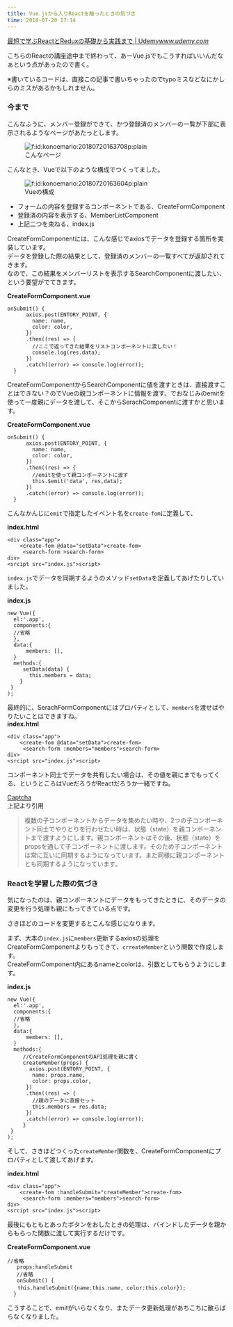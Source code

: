 ```yaml
---
title: Vue.jsから入りReactを触ったときの気づき
time: 2018-07-20 17:14
---
```


[最短で学ぶReactとReduxの基礎から実践まで | Udemy](https://www.udemy.com/react-redux-from-beginning/)<cite class="hatena-citation"><a href="https://www.udemy.com/react-redux-from-beginning/">www.udemy.com</a></cite>

こちらのReactの講座途中まで終わって、あーVue.jsでもこうすればいいんだなぁという点があったので書く。 　

※書いているコードは、直接この記事で書いちゃったのでtypoミスなどなにかしらのミスがあるかもしれません。

### 今まで

こんなふうに、メンバー登録ができて、かつ登録済のメンバーの一覧が下部に表示されるようなページがあたっとします。

<figure class="figure-image figure-image-fotolife" title="こんなページ"><span itemscope itemtype="http://schema.org/Photograph"><img src="https://cdn-ak.f.st-hatena.com/images/fotolife/k/konoemario/20180720/20180720163708.png" alt="f:id:konoemario:20180720163708p:plain" title="f:id:konoemario:20180720163708p:plain" class="hatena-fotolife" itemprop="image"></span><figcaption>こんなページ</figcaption></figure>

こんなとき、Vueで以下のような構成でつくってました。

<figure class="figure-image figure-image-fotolife" title="Vueの構成"><span itemscope itemtype="http://schema.org/Photograph"><img src="https://cdn-ak.f.st-hatena.com/images/fotolife/k/konoemario/20180720/20180720163604.png" alt="f:id:konoemario:20180720163604p:plain" title="f:id:konoemario:20180720163604p:plain" class="hatena-fotolife" itemprop="image"></span><figcaption>Vueの構成</figcaption></figure>

- フォームの内容を登録するコンポーネントである、CreateFormComponent
- 登録済の内容を表示する、MemberListComponent
- 上記二つを束ねる、index.js

CreateFormComponentには、こんな感じでaxiosでデータを登録する箇所を実装しています。  
データを登録した際の結果として、登録済のメンバーの一覧すべてが返却されてきます。  
なので、この結果をメンバーリストを表示するSearchComponentに渡したい、という要望がでてきます。

**CreateFormComponent.vue**

```
onSubmit() {
      axios.post(ENTORY_POINT, {
        name: name,
        color: color,
      })
      .then((res) => {
        //ここで返ってきた結果をリストコンポーネントに渡したい！
        console.log(res.data);
      })
      .catch((error) => console.log(error));
  }
```

CreateFormComponentからSearchComponentに値を渡すときは、直接渡すことはできない？のでVueの親コンポーネントに情報を渡す、でおなじみのemitを使って一度親にデータを渡して、そこからSerachComponentに渡すかと思います。

**CreateFormComponent.vue**

```
onSubmit() {
      axios.post(ENTORY_POINT, {
        name: name,
        color: color,
      })
      .then((res) => {
        //emitを使って親コンポーネントに渡す
        this.$emit('data', res,data);
      })
      .catch((error) => console.log(error));
  }
```

こんなかんじに`emit`で指定したイベント名を`create-fom`に定義して、

**index.html**

```
<div class="app">
    <create-fom @data="setData">create-fom>
     <search-form >search-form>
div>
<srcipt src="index.js">script>
```

`index.js`でデータを同期するようのメソッド`setData`を定義してあげたりしていました。

**index.js**

```
new Vue({
  el:'.app',
  components:{
  //省略 
  },
  data:{
      members: [],
  }
  methods:{
     setData(data) {
       this.members = data; 
    }
 }
);
```

最終的に、SerachFormComponentにはプロパティとして、`members`を渡せばやりたいことはできますね。  
**index.html**

```
<div class="app">
    <create-fom @data="setData">create-fom>
     <search-form :members="members">search-form>
div>
<srcipt src="index.js">script>
```

コンポーネント同士でデータを共有したい場合は、その値を親にまでもってくる、というところはVueだろうがReactだろうか一緒ですね。

[Captcha](https://mae.chab.in/archives/2943)  
上記より引用

> 複数の子コンポーネントからデータを集めたい時や、2つの子コンポーネント同士でやりとりを行わせたい時は、状態（state）を親コンポーネントまで渡すようにします。親コンポーネントはその後、状態（state）をpropsを通して子コンポーネントに渡します。そのため子コンポーネントは常に互いに同期するようになっています。また同様に親コンポーネントとも同期するようになっています。

### Reactを学習した際の気づき

気になったのは、親コンポーネントにデータをもってきたときに、そのデータの変更を行う処理も親にもってきている点です。

さきほどのコードを変更するとこんな感じになります。

まず、大本の`index.js`に`members`更新するaxiosの処理をCreateFormComponentよりもってきて、`crreateMember`という関数で作成します。   
CreateFormComponent内にあるnameとcolorは、引数としてもらうようにします。

**index.js**

```
new Vue({
  el:'.app',
  components:{
  //省略 
  },
  data:{
      members: [],
  }
  methods:{
     //CreateFormComponentのAPI処理を親に書く
     createMember(props) {
       axios.post(ENTORY_POINT, {
        name: props.name,
        color: props.color,
      })
      .then((res) => {
        //親のデータに直接セット
        this.members = res.data;
      })
      .catch((error) => console.log(error));
     }
 }
);
```

そして、さきほどつくった`createMember`関数を、CreateFormComponentにプロパティとして渡してあげます。

**index.html**

```
<div class="app">
    <create-fom :handleSubmit="createMember">create-fom>
     <search-form :members="members">search-form>
div>
<srcipt src="index.js">script>
```

最後にもともとあったボタンをおしたときの処理は、バインドしたデータを親からもらった関数に渡して実行するだけです。

**CreateFormComponent.vue**

```
//省略
   props:handleSubmit
   //省略
   onSubmit() {
　　this.handleSubmit({name:this.name, color:this.color});
  }
```

こうすることで、emitがいらなくなり、またデータ更新処理があちこちに散らばらなくなりました。
